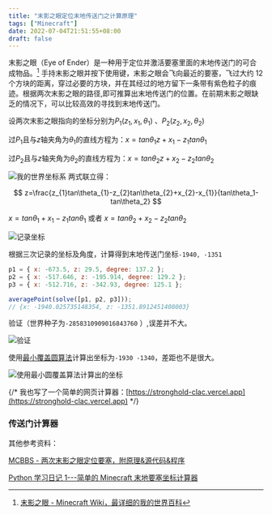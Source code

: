 ```yaml
---
title: "末影之眼定位末地传送门之计算原理"
tags: ["Minecraft"]
date: 2022-07-04T21:51:55+08:00
draft: false
---
```


末影之眼（Eye of Ender）是一种用于定位并激活要塞里面的末地传送门的可合成物品。[^1] 手持末影之眼并按下使用键，末影之眼会飞向最近的要塞，飞过大约 12 个方块的距离，穿过必要的方块，并在其经过的地方留下一条带有紫色粒子的痕迹。根据两次末影之眼的路径,即可推算出末地传送门的位置。在前期末影之眼缺乏的情况下，可以比较高效的寻找到末地传送门。

设两次末影之眼指向的坐标分别为$P_{1}(z_{1},x_{1},\theta_{1})$ 、$P_{2}(z_{2},x_{2},\theta_{2})$

过$P_{1}$且与$z$轴夹角为$\theta_{1}$的直线方程为：$x=tan\theta_{1}z+x_{1}-z_{1}tan\theta_{1}$

过$P_{2}$且与$z$轴夹角为$\theta_{2}$的直线方程为：$x=tan\theta_{2}z+x_{2}-z_{2}tan\theta_{2}$

![我的世界坐标系](https://drive.liuxs.pro/api/raw/?path=/Images/blog/我的世界坐标系.webp "我的世界坐标系")
两式联立得：

$$
z=\frac{z_{1}tan\theta_{1}-z_{2}tan\theta_{2}+x_{2}-x_{1}}{tan\theta_1-tan\theta_2}
$$

$x=tan\theta_1+x_1-z_1tan\theta_1$ 或者 $x=tan\theta_2+x_2-z_2tan\theta_2$

![记录坐标](https://drive.liuxs.pro/api/raw/?path=/Images/image-20220703182439270.webp "投掷末影之眼，记录坐标")

根据三次记录的坐标及角度，计算得到末地传送门坐标`-1940, -1351`

```javascript
p1 = { x: -673.5, z: 29.5, degree: 137.2 };
p2 = { x: -517.646, z: -195.914, degree: 129.2 };
p3 = { x: -512.716, z: -342.93, degree: 125.1 };

averagePoint(solve([p1, p2, p3]));
// {x: -1940.025735148354, z: -1351.8912451408003}
```

验证（世界种子为`-2858310909016843760` ）,误差并不大。

![验证](https://drive.liuxs.pro/api/raw/?path=/Images/image-20220703182923242.webp "验证")

使用[最小覆盖圆算法](https://lintx.github.io/minecraft/calc.html)计算出坐标为`-1930 -1340`，差距也不是很大。

![使用最小圆覆盖算法计算出的坐标](https://cdn.jsdelivr.net/gh/liuxsdev/bed@main/markdown/image-20220703183223162.png "使用最小圆覆盖算法计算出的坐标")

{/* 我也写了一个简单的网页计算器：[https://stronghold-clac.vercel.app](https://stronghold-clac.vercel.app) */}

### 传送门计算器


<StrongholdClac client:load />

其他参考资料：

[MCBBS - 两次末影之眼定位要塞，附原理&源代码&程序](https://www.mcbbs.net/thread-799313-1-1.html)

[Python 学习日记 1---简单的 Minecraft 末地要塞坐标计算器](https://blog.csdn.net/RiKler/article/details/104063951)

[^1]: [末影之眼 - Minecraft Wiki，最详细的我的世界百科](https://minecraft.fandom.com/zh/wiki/末影之眼)
